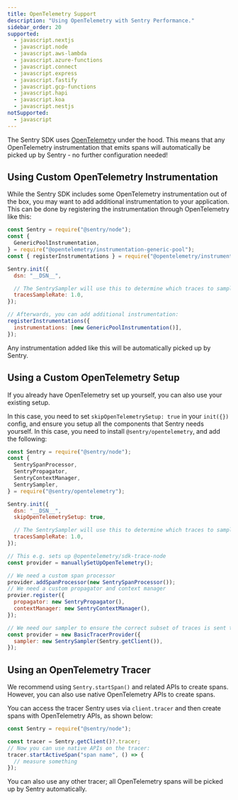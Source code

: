 ```yaml
---
title: OpenTelemetry Support
description: "Using OpenTelemetry with Sentry Performance."
sidebar_order: 20
supported:
  - javascript.nextjs
  - javascript.node
  - javascript.aws-lambda
  - javascript.azure-functions
  - javascript.connect
  - javascript.express
  - javascript.fastify
  - javascript.gcp-functions
  - javascript.hapi
  - javascript.koa
  - javascript.nestjs
notSupported:
  - javascript
---
```


The Sentry SDK uses [OpenTelemetry](https://opentelemetry.io/) under the hood. This means that any OpenTelemetry instrumentation that emits spans will automatically be picked up by Sentry - no further configuration needed!

## Using Custom OpenTelemetry Instrumentation

While the Sentry SDK includes some OpenTelemetry instrumentation out of the box, you may want to add additional instrumentation to your application. This can be done by registering the instrumentation through OpenTelemetry like this:

```js
const Sentry = require("@sentry/node");
const {
  GenericPoolInstrumentation,
} = require("@opentelemetry/instrumentation-generic-pool");
const { registerInstrumentations } = require("@opentelemetry/instrumentation");

Sentry.init({
  dsn: "__DSN__",

  // The SentrySampler will use this to determine which traces to sample
  tracesSampleRate: 1.0,
});

// Afterwards, you can add additional instrumentation:
registerInstrumentations({
  instrumentations: [new GenericPoolInstrumentation()],
});
```

Any instrumentation added like this will be automatically picked up by Sentry.

## Using a Custom OpenTelemetry Setup

If you already have OpenTelemetry set up yourself, you can also use your existing setup.

In this case, you need to set `skipOpenTelemetrySetup: true` in your `init({})` config, and ensure you setup all the
components that Sentry needs yourself. In this case, you need to install `@sentry/opentelemetry`, and add the following:

```js
const Sentry = require("@sentry/node");
const {
  SentrySpanProcessor,
  SentryPropagator,
  SentryContextManager,
  SentrySampler,
} = require("@sentry/opentelemetry");

Sentry.init({
  dsn: "__DSN__",
  skipOpenTelemetrySetup: true,

  // The SentrySampler will use this to determine which traces to sample
  tracesSampleRate: 1.0,
});

// This e.g. sets up @opentelemetry/sdk-trace-node
const provider = manuallySetUpOpenTelemetry();

// We need a custom span processor
provider.addSpanProcessor(new SentrySpanProcessor());
// We need a custom propagator and context manager
provier.register({
  propagator: new SentryPropagator(),
  contextManager: new SentryContextManager(),
});

// We need our sampler to ensure the correct subset of traces is sent to Sentry
const provider = new BasicTracerProvider({
  sampler: new SentrySampler(Sentry.getClient()),
});
```

## Using an OpenTelemetry Tracer

We recommend using `Sentry.startSpan()` and related APIs to create spans. However, you can also use native OpenTelemetry APIs to create spans.

You can access the tracer Sentry uses via `client.tracer` and then create spans with OpenTelemetry APIs, as shown below:

```js
const Sentry = require("@sentry/node");

const tracer = Sentry.getClient()?.tracer;
// Now you can use native APIs on the tracer:
tracer.startActiveSpan("span name", () => {
  // measure something
});
```

You can also use any other tracer; all OpenTelemetry spans will be picked up by Sentry automatically.
